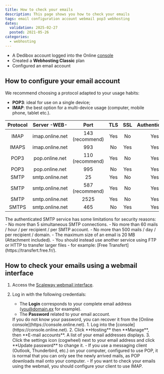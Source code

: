 ```yaml
---
title: How to check your emails
description: This page shows you how to check your emails
tags: email configuration account webmail pop3 webhosting
dates:
  validation: 2025-02-27
  posted: 2021-05-26
categories:
  - webhosting
---
```



<WebhostingOnline />

<Requirements />

- A Dedibox account logged into the Online [console](https://console.online.net)
- Created a **Webhosting Classic** plan
- Configured an email account

## How to configure your email account

We recommend choosing a protocol adapted to your usage habits:
- **POP3**: ideal for use on a single device;
- **IMAP**: the best option for a multi-device usage (computer, mobile phone, tablet etc.).


| Protocol |   Server -WEB-  |       Port      | TLS | SSL | Authentication |
|:--------:|:---------------:|:---------------:|:---:|:---:|:--------------:|
|   IMAP   | imap.online.net | 143 (recommend) | Yes |  No |       Yes      |
|   IMAPS  | imap.online.net |       993       |  No | Yes |       Yes      |
|   POP3   |  pop.online.net | 110 (recommend) | Yes |  No |       Yes      |
|   POP3   |  pop.online.net |       995       |  No | Yes |       Yes      |
|   SMTP   | smtp.online.net |        25       | Yes |  No |       Yes      |
|   SMTP   | smtp.online.net | 587 (recommend) | Yes |  No |       Yes      |
|   SMTP   | smtp.online.net |       2525      | Yes |  No |       Yes      |
|   SMTPS  | smtp.online.net |       465       |  No | Yes |       Yes      |



<Message type="important">
  The authenticated SMTP service has some limitations for security reasons:
    - No more than 5 simultaneous SMTP connections.
    - No more than 60 mails / hour / per recipient / per SMTP account.
    - No more than 500 mails / day / per recipient / domain.
    - The maximum size of an email is 20 MB (Attachment included).
    - You should instead use another service using FTP or HTTP to transfer larger files - for example: [Free Transfert](https://transfert.free.fr/).
</Message>

## How to check your emails using a webmail interface

1. Access the [Scaleway webmail interface](https://webmail.online.net/).
2. Log in with the following credentials:
    * The **Login** corresponds to your complete email address ([you@domain.ex](mailto:you@domain.ex) for example).
    * The **Password** related to your email account.

    <Message type="note">
      If you do not know your password, you can recover it from the [Online console](https://console.online.net).
      1. Log into the [console](https://console.online.net).
      2. Click **Hosting** then **Manage**, then **E-mail accounts**. A list of your email addresses displays.
      3. Click the settings icon (cogwheel) next to your email address and click **Update password** to change it.
    </Message>

    <Message type="tip">
      - If you use a messaging client (Outlook, Thunderbird, etc.) on your computer, configured to use POP, it is normal that you can only see the newly arrived mails, as POP downloads mail onto your computer.
      - If you want to check your emails using the webmail, you should configure your client to use IMAP.
    </Message>


